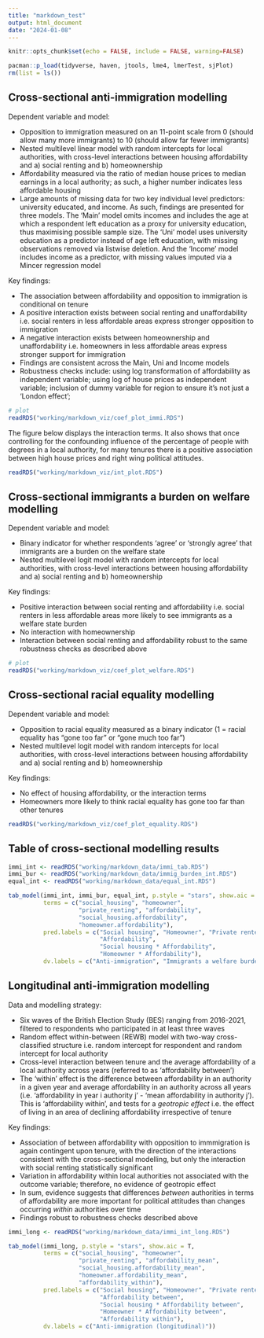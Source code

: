 ```yaml
---
title: "markdown_test"
output: html_document
date: "2024-01-08"
---
```


```r
knitr::opts_chunk$set(echo = FALSE, include = FALSE, warning=FALSE)
```

```r
pacman::p_load(tidyverse, haven, jtools, lme4, lmerTest, sjPlot)
rm(list = ls())
```

## Cross-sectional anti-immigration modelling

Dependent variable and model:  

* Opposition to immigration measured on an 11-point scale from 0 (should allow many more immigrants) to 10 (should allow far fewer immigrants)  
* Nested multilevel linear model with random intercepts for local authorities, with cross-level interactions between housing affordability and a) social renting and b) homeownership  
* Affordability measured via the ratio of median house prices to median earnings in a local authority; as such, a higher number indicates less affordable housing  
* Large amounts of missing data for two key individual level predictors: university educated, and income. As such, findings are presented for three models. The 'Main' model omits incomes and includes the age at which a respondent left education as a proxy for university education, thus maximising possible sample size. The 'Uni' model uses university education as a predictor instead of age left education, with missing observations removed via listwise deletion. And the 'Income' model includes income as a predictor, with missing values imputed via a Mincer regression model  

Key findings:  

* The association between affordability and opposition to immigration is conditional on tenure
* A positive interaction exists between social renting and unaffordability i.e. social renters in less affordable areas express stronger opposition to immigration  
* A negative interaction exists between homeownership and unaffordability i.e. homeowners in less affordable areas express stronger support for immigration  
* Findings are consistent across the Main, Uni and Income models  
* Robustness checks include: using log transformation of affordability as independent variable; using log of house prices as independent variable; inclusion of dummy variable for region to ensure it's not just a 'London effect';   

```r
# plot
readRDS("working/markdown_viz/coef_plot_immi.RDS")
```

The figure below displays the interaction terms. It also shows that once controlling for the confounding influence of the percentage of people with degrees in a local authority, for many tenures there is a positive association between high house prices and right wing political attitudes.  

```r
readRDS("working/markdown_viz/int_plot.RDS")
```

## Cross-sectional immigrants a burden on welfare modelling

Dependent variable and model:  

* Binary indicator for whether respondents 'agree' or 'strongly agree' that immigrants are a burden on the welfare state    
* Nested multilevel logit model with random intercepts for local authorities, with cross-level interactions between housing affordability and a) social renting and b) homeownership  

Key findings:  

* Positive interaction between social renting and affordability i.e. social renters in less affordable areas more likely to see immigrants as a welfare state burden  
* No interaction with homeownership  
* Interaction between social renting and affordability robust to the same robustness checks as described above  


```r
# plot
readRDS("working/markdown_viz/coef_plot_welfare.RDS")
```

## Cross-sectional racial equality modelling

Dependent variable and model:  

* Opposition to racial equality measured as a binary indicator (1 = racial equality has "gone too far" or "gone much too far")  
* Nested multilevel logit model with random intercepts for local authorities, with cross-level interactions between housing affordability and a) social renting and b) homeownership  

Key findings:  

* No effect of housing affordability, or the interaction terms
* Homeowners more likely to think racial equality has gone too far than other tenures  

```r
readRDS("working/markdown_viz/coef_plot_equality.RDS")
```

## Table of cross-sectional modelling results

```r
immi_int <- readRDS("working/markdown_data/immi_tab.RDS")
immi_bur <- readRDS("working/markdown_data/immig_burden_int.RDS")
equal_int <- readRDS("working/markdown_data/equal_int.RDS")

tab_model(immi_int, immi_bur, equal_int, p.style = "stars", show.aic = T, 
          terms = c("social_housing", "homeowner", 
                    "private_renting", "affordability", 
                    "social_housing.affordability", 
                    "homeowner.affordability"),
          pred.labels = c("Social housing", "Homeowner", "Private renter",
                          "Affordability",
                          "Social housing * Affordability", 
                          "Homeowner * Affordability"),
          dv.labels = c("Anti-immigration", "Immigrants a welfare burden",  "Anti-racial equality"))
```


## Longitudinal anti-immigration modelling

Data and modelling strategy:

* Six waves of the British Election Study (BES) ranging from 2016-2021, filtered to respondents who participated in at least three waves  
* Random effect within-between (REWB) model with two-way cross-classified structure i.e. random intercept for respondent and random intercept for local authority  
* Cross-level interaction between tenure and the average affordability of a local authority across years (referred to as 'affordability between')  
* The 'within' effect is the difference between affordability in an authority in a given year and average affordability in an authority across all years (i.e. 'affordability in year i authority j' - 'mean affordability in authority j'). This is 'affordability within', and tests for a *geotropic effect* i.e. the effect of living in an area of declining affordability irrespective of tenure  

Key findings:  

* Association of between affordability with opposition to immmigration is again contingent upon tenure, with the direction of the interactions consistent with the cross-sectional modelling, but only the interaction with social renting statistically significant  
* Variation in affordability within local authorities not associated with the outcome variable; therefore, no evidence of geotropic effect  
* In sum, evidence suggests that differences *between* authorities in terms of affordability are more important for political attitudes than changes occurring *within* authorities over time  
* Findings robust to robustness checks described above  

```r
immi_long <- readRDS("working/markdown_data/immi_int_long.RDS")

tab_model(immi_long, p.style = "stars", show.aic = T, 
          terms = c("social_housing", "homeowner", 
                    "private_renting", "affordability_mean",
                    "social_housing.affordability_mean",
                    "homeowner.affordability_mean",
                    "affordability_within"),
          pred.labels = c("Social housing", "Homeowner", "Private renter",
                          "Affordability between",
                          "Social housing * Affordability between",
                          "Homeowner * Affordability between",
                          "Affordability within"),
          dv.labels = c("Anti-immigration (longitudinal)"))
```

